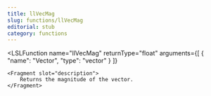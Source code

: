 ```yaml
---
title: llVecMag
slug: functions/llVecMag
editorial: stub
category: functions
---
```


<LSLFunction
	name="llVecMag"
	returnType="float"
	arguments={[
	{
		"name": "Vector",
		"type": "vector"
	}
]}
>
	<Fragment slot="description">
		Returns the magnitude of the vector.
	</Fragment>
</LSLFunction>
